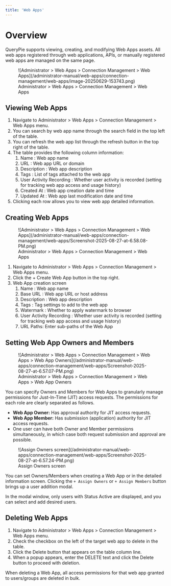 ```yaml
---
title: 'Web Apps'
---
```



# Overview

QueryPie supports viewing, creating, and modifying Web Apps assets. All web apps registered through web applications, APIs, or manually registered web apps are managed on the same page.

<figure data-layout="center" data-align="center">
![Administrator &gt; Web Apps &gt; Connection Management &gt; Web Apps](/administrator-manual/web-apps/connection-management/web-apps/image-20250629-153743.png)
<figcaption>
Administrator &gt; Web Apps &gt; Connection Management &gt; Web Apps
</figcaption>
</figure>

## Viewing Web Apps

1. Navigate to Administrator &gt; Web Apps &gt; Connection Management &gt; Web Apps menu.
2. You can search by web app name through the search field in the top left of the table.
3. You can refresh the web app list through the refresh button in the top right of the table.
4. The table provides the following column information:
    1. Name : Web app name
    2. URL : Web app URL or domain
    3. Description : Web app description
    4. Tags : List of tags attached to the web app
    5. User Activity Recording : Whether user activity is recorded (setting for tracking web app access and usage history)
    6. Created At : Web app creation date and time
    7. Updated At : Web app last modification date and time
5. Clicking each row allows you to view web app detailed information.

## Creating Web Apps

<figure data-layout="center" data-align="center">
![Administrator &gt; Web Apps &gt; Connection Management &gt; Web Apps](/administrator-manual/web-apps/connection-management/web-apps/Screenshot-2025-08-27-at-6.58.08-PM.png)
<figcaption>
Administrator &gt; Web Apps &gt; Connection Management &gt; Web Apps
</figcaption>
</figure>

1. Navigate to Administrator &gt; Web Apps &gt; Connection Management &gt; Web Apps menu.
2. Click the + Create Web App button in the top right.
3. Web App creation screen
    1. Name : Web app name
    2. Base URL : Web app URL or host address 
    3. Description : Web app description
    4. Tags : Tag settings to add to the web app
    5. Watermark : Whether to apply watermark to browser
    6. User Activity Recording : Whether user activity is recorded (setting for tracking web app access and usage history)
    7. URL Paths: Enter sub-paths of the Web App

## Setting Web App Owners and Members

<figure data-layout="center" data-align="center">
![Administrator &gt; Web Apps &gt; Connection Management &gt; Web Apps &gt; Web App Owners](/administrator-manual/web-apps/connection-management/web-apps/Screenshot-2025-08-27-at-6.57.07-PM.png)
<figcaption>
Administrator &gt; Web Apps &gt; Connection Management &gt; Web Apps &gt; Web App Owners
</figcaption>
</figure>

You can specify Owners and Members for Web Apps to granularly manage permissions for Just-In-Time (JIT) access requests. The permissions for each role are clearly separated as follows.

*  **Web App Owner:** Has approval authority for JIT access requests. 
*  **Web App Member:** Has submission (application) authority for JIT access requests. 
* One user can have both Owner and Member permissions simultaneously, in which case both request submission and approval are possible.

<figure data-layout="center" data-align="center">
![Assign Owners screen](/administrator-manual/web-apps/connection-management/web-apps/Screenshot-2025-08-27-at-6.57.24-PM.png)
<figcaption>
Assign Owners screen
</figcaption>
</figure>

You can set Owners/Members when creating a Web App or in the detailed information screen. Clicking the `+ Assign Owners` or `+ Assign Members` button brings up a user addition modal.

In the modal window, only users with Status Active are displayed, and you can select and add desired users.

## Deleting Web Apps


1. Navigate to Administrator &gt; Web Apps &gt; Connection Management &gt; Web Apps menu.
2. Check the checkbox on the left of the target web app to delete in the table.
3. Click the Delete button that appears on the table column line.
4. When a popup appears, enter the DELETE text and click the Delete button to proceed with deletion.

<Callout type="important">
When deleting a Web App, all access permissions for that web app granted to users/groups are deleted in bulk.
</Callout>


